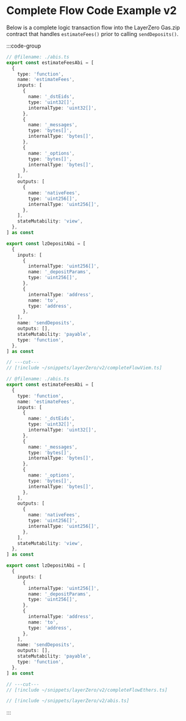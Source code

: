 # Complete Flow Code Example v2

Below is a complete logic transaction flow into the LayerZero Gas.zip contract that handles `estimateFees()` prior to calling `sendDeposits()`.

:::code-group

```ts twoslash [viem]
// @filename: ./abis.ts
export const estimateFeesAbi = [
  {
    type: 'function',
    name: 'estimateFees',
    inputs: [
      {
        name: '_dstEids',
        type: 'uint32[]',
        internalType: 'uint32[]',
      },
      {
        name: '_messages',
        type: 'bytes[]',
        internalType: 'bytes[]',
      },
      {
        name: '_options',
        type: 'bytes[]',
        internalType: 'bytes[]',
      },
    ],
    outputs: [
      {
        name: 'nativeFees',
        type: 'uint256[]',
        internalType: 'uint256[]',
      },
    ],
    stateMutability: 'view',
  },
] as const

export const lzDepositAbi = [
  {
    inputs: [
      {
        internalType: 'uint256[]',
        name: '_depositParams',
        type: 'uint256[]',
      },
      {
        internalType: 'address',
        name: 'to',
        type: 'address',
      },
    ],
    name: 'sendDeposits',
    outputs: [],
    stateMutability: 'payable',
    type: 'function',
  },
] as const

// ---cut---
// [!include ~/snippets/layerZero/v2/completeFlowViem.ts]
```

```ts twoslash [ethers]
// @filename: ./abis.ts
export const estimateFeesAbi = [
  {
    type: 'function',
    name: 'estimateFees',
    inputs: [
      {
        name: '_dstEids',
        type: 'uint32[]',
        internalType: 'uint32[]',
      },
      {
        name: '_messages',
        type: 'bytes[]',
        internalType: 'bytes[]',
      },
      {
        name: '_options',
        type: 'bytes[]',
        internalType: 'bytes[]',
      },
    ],
    outputs: [
      {
        name: 'nativeFees',
        type: 'uint256[]',
        internalType: 'uint256[]',
      },
    ],
    stateMutability: 'view',
  },
] as const

export const lzDepositAbi = [
  {
    inputs: [
      {
        internalType: 'uint256[]',
        name: '_depositParams',
        type: 'uint256[]',
      },
      {
        internalType: 'address',
        name: 'to',
        type: 'address',
      },
    ],
    name: 'sendDeposits',
    outputs: [],
    stateMutability: 'payable',
    type: 'function',
  },
] as const

// ---cut---
// [!include ~/snippets/layerZero/v2/completeFlowEthers.ts]
```

```ts twoslash [abis.ts]
// [!include ~/snippets/layerZero/v2/abis.ts]
```

:::
